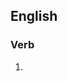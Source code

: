 ==English==

===Verb===
{{head|en|verb form}}

# {{present participle of|reanalyze|lang=en|nocat=1}}